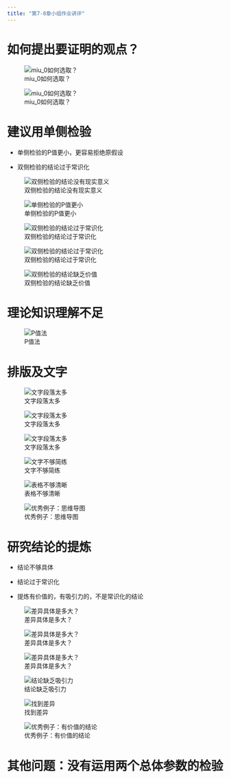 ```yaml
---
title: "第7-8章小组作业讲评"
---
```


# 如何提出要证明的观点？

![miu_0如何选取？](img/case2comment/pic1.png){.lightbox}

![miu_0如何选取？](img/case2comment/pic19.png){.lightbox}


# 建议用单侧检验

- 单侧检验的P值更小，更容易拒绝原假设

- 双侧检验的结论过于常识化

![双侧检验的结论没有现实意义](img/case2comment/pic13.png){.lightbox}


![单侧检验的P值更小](img/case2comment/pic4.png){.lightbox}

![双侧检验的结论过于常识化](img/case2comment/pic2.png){.lightbox}

![双侧检验的结论过于常识化](img/case2comment/pic3.png){.lightbox}

![双侧检验的结论缺乏价值](img/case2comment/pic7.png){.lightbox}


# 理论知识理解不足

![P值法](img/case2comment/pic6.png){.lightbox}


# 排版及文字

![文字段落太多](img/case2comment/pic5.png){.lightbox}


![文字段落太多](img/case2comment/pic11.png){.lightbox}


![文字段落太多](img/case2comment/pic16.png){.lightbox}



![文字不够简练](img/case2comment/pic8.png){.lightbox}


![表格不够清晰 ](img/case2comment/pic14.png){.lightbox}

![优秀例子：思维导图 ](img/case2comment/pic17.png){.lightbox}



# 研究结论的提炼

- 结论不够具体

- 结论过于常识化

- 提炼有价值的，有吸引力的，不是常识化的结论


![差异具体是多大？](img/case2comment/pic15.png){.lightbox}

![差异具体是多大？](img/case2comment/pic18.png){.lightbox}

![差异具体是多大？](img/case2comment/pic20.png){.lightbox}



![结论缺乏吸引力](img/case2comment/pic10.png){.lightbox}

![找到差异](img/case2comment/pic9.png){.lightbox}


![优秀例子：有价值的结论](img/case2comment/pic12.png){.lightbox}

# 其他问题：没有运用两个总体参数的检验